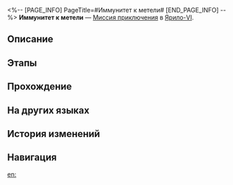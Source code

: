 <%-- [PAGE_INFO]
PageTitle=#Иммунитет к метели#
[END_PAGE_INFO] --%>
{{Дополнить|Диалоги.}}
{{Миссия Инфобокс
|id              = 2011406
|Название        = 
|Изображение     = Миссия Иммунитет к метели.png
|Тип             = Миссия приключения
|Событие         = 
|Глава           = 
|Условия         = Завершена [[Миссия компаньона]] «[[Иммунитет к метели]]»
|Персонажи       = Первопроходец
|СтартЛокация    = [[Ярило-VI]] — [[Пригородные снежные поля]]
|Мир             = Ярило-VI
|Предыдущая      = 
|Следующая       = 
|Награды         = Письмо Ваша*1 { text = Письмо Ваша }; Иммунитет к метели: Протокол испытаний I*1 { text = Иммунитет к метели: Протокол испытаний I }; Иммунитет к метели: Протокол испытаний II*1 { text = Иммунитет к метели: Протокол испытаний II }
}}
'''Иммунитет к метели''' — [[Миссия приключения]] в [[Ярило-VI]].

==Описание==
{{Описание|<!--официальное описание из Перекрёстка судеб-->}}

==Этапы==


==Прохождение==
{{Дополнить}}

{{Диалог Конец}}

==На других языках==
{{На других языках
|en   = Blizzard Immunity
|zhs  = 风雪免疫
|zht  = 風雪免疫
|ja   = 吹雪免疫
|ko   = 눈보라 면역
|es   = Inmunidad a la ventisca
|fr   = Immunité au blizzard
|ru   = Иммунитет к метели
|th   = ภูมิต้านลมหนาว
|vi   = Miễn Dịch Gió Tuyết
|de   = Immunität gegen Schneesturm
|id   = Kekebalan Pada Badai
|pt   = Imunidade à Nevasca
}}

==История изменений==
{{История изменений|3.5}}

==Навигация==
{{Миссия приключения Навбокс|Глава }}

[[en:]]
